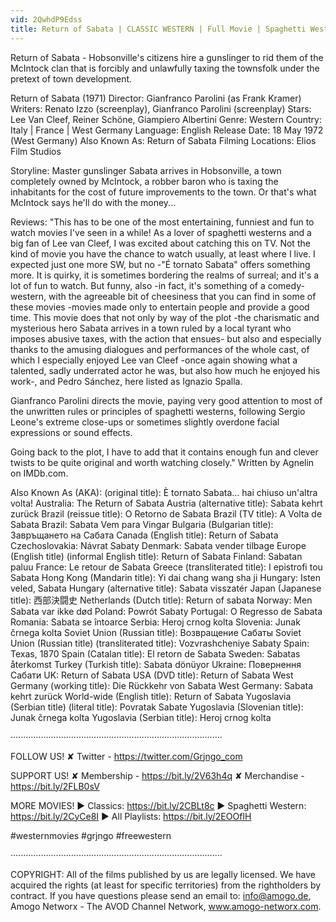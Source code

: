```yaml
---
vid: 2QwhdP9Edss
title: Return of Sabata | CLASSIC WESTERN | Full Movie | Spaghetti Western | Cowboys | English
---
```


Return of Sabata - Hobsonville's citizens hire a gunslinger to rid them of the McIntock clan that is forcibly and unlawfully taxing the townsfolk under the pretext of town development. 

Return of Sabata (1971)
Director: Gianfranco Parolini (as Frank Kramer)
Writers: Renato Izzo (screenplay), Gianfranco Parolini (screenplay)
Stars: Lee Van Cleef, Reiner Schöne, Giampiero Albertini 
Genre: Western 
Country: Italy | France | West Germany
Language: English
Release Date: 18 May 1972 (West Germany) 
Also Known As: Return of Sabata
Filming Locations: Elios Film Studios

Storyline:
Master gunslinger Sabata arrives in Hobsonville, a town completely owned by McIntock, a robber baron who is taxing the inhabitants for the cost of future improvements to the town. Or that's what McIntock says he'll do with the money...

Reviews:
"This has to be one of the most entertaining, funniest and fun to watch movies I've seen in a while! As a lover of spaghetti westerns and a big fan of Lee van Cleef, I was excited about catching this on TV. Not the kind of movie you have the chance to watch usually, at least where I live. I expected just one more SW, but no -"É tornato Sabata" offers something more. It is quirky, it is sometimes bordering the realms of surreal; and it's a lot of fun to watch. But funny, also -in fact, it's something of a comedy-western, with the agreeable bit of cheesiness that you can find in some of these movies -movies made only to entertain people and provide a good time. This movie does that not only by way of the plot -the charismatic and mysterious hero Sabata arrives in a town ruled by a local tyrant who imposes abusive taxes, with the action that ensues- but also and especially thanks to the amusing dialogues and performances of the whole cast, of which I especially enjoyed Lee van Cleef -once again showing what a talented, sadly underrated actor he was, but also how much he enjoyed his work-, and Pedro Sánchez, here listed as Ignazio Spalla.

Gianfranco Parolini directs the movie, paying very good attention to most of the unwritten rules or principles of spaghetti westerns, following Sergio Leone's extreme close-ups or sometimes slightly overdone facial expressions or sound effects.

Going back to the plot, I have to add that it contains enough fun and clever twists to be quite original and worth watching closely." Written by Agnelin on IMDb.com.

Also Known As (AKA):
(original title): È tornato Sabata... hai chiuso un'altra volta!
Australia: The Return of Sabata
Austria (alternative title): Sabata kehrt zurück
Brazil (reissue title): O Retorno de Sabata
Brazil (TV title): A Volta de Sabata
Brazil: Sabata Vem para Vingar
Bulgaria (Bulgarian title): Завръщането на Сабата
Canada (English title): Return of Sabata
Czechoslovakia: Návrat Sabaty
Denmark: Sabata vender tilbage
Europe (English title) (informal English title): Return of Sabata
Finland: Sabatan paluu
France: Le retour de Sabata
Greece (transliterated title): I epistrofi tou Sabata
Hong Kong (Mandarin title): Yi dai chang wang sha ji
Hungary: Isten veled, Sabata
Hungary (alternative title): Sabata visszatér
Japan (Japanese title): 西部決闘史
Netherlands (Dutch title): Return of sabata
Norway: Men Sabata var ikke død
Poland: Powrót Sabaty
Portugal: O Regresso de Sabata
Romania: Sabata se întoarce
Serbia: Heroj crnog kolta
Slovenia: Junak črnega kolta
Soviet Union (Russian title): Возвращение Сабаты
Soviet Union (Russian title) (transliterated title): Vozvrashcheniye Sabaty
Spain: Texas, 1870
Spain (Catalan title): El retorn de Sabata
Sweden: Sabatas återkomst
Turkey (Turkish title): Sabata dönüyor
Ukraine: Повернення Сабати
UK: Return of Sabata
USA (DVD title): Return of Sabata
West Germany (working title): Die Rückkehr von Sabata
West Germany: Sabata kehrt zurück
World-wide (English title): Return of Sabata
Yugoslavia (Serbian title) (literal title): Povratak Sabate
Yugoslavia (Slovenian title): Junak črnega kolta
Yugoslavia (Serbian title): Heroj crnog kolta

····················································································

FOLLOW US!
✘ Twitter - https://twitter.com/Grjngo_com

SUPPORT US!
✘ Membership - https://bit.ly/2V63h4q
✘ Merchandise - https://bit.ly/2FLB0sV

MORE MOVIES! 
► Classics: https://bit.ly/2CBLt8c 
► Spaghetti Western: https://bit.ly/2CyCe8I 
► All Playlists: https://bit.ly/2EOOfIH 

#westernmovies #grjngo #freewestern

····················································································

COPYRIGHT: All of the films published by us are legally licensed. We have acquired the rights (at least for specific territories) from the rightholders by contract. If you have questions please send an email to: info@amogo.de, Amogo Networx - The AVOD Channel Network, www.amogo-networx.com.